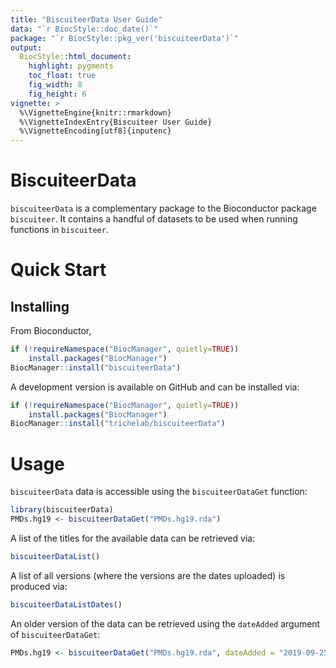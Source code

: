```yaml
---
title: "BiscuiteerData User Guide"
data: "`r BiocStyle::doc_date()`"
package: "`r BiocStyle::pkg_ver('biscuiteerData')`"
output:
  BiocStyle::html_document:
    highlight: pygments
    toc_float: true
    fig_width: 8
    fig_height: 6
vignette: >
  %\VignetteEngine{knitr::rmarkdown}
  %\VignetteIndexEntry{Biscuiteer User Guide}
  %\VignetteEncoding[utf8]{inputenc}
---
```


# BiscuiteerData

`biscuiteerData` is a complementary package to the Bioconductor package
`biscuiteer`. It contains a handful of datasets to be used when running
functions in `biscuiteer`.

# Quick Start

## Installing

From Bioconductor,
```r
if (!requireNamespace("BiocManager", quietly=TRUE))
    install.packages("BiocManager")
BiocManager::install("biscuiteerData")
```

A development version is available on GitHub and can be installed via:
```r
if (!requireNamespace("BiocManager", quietly=TRUE))
    install.packages("BiocManager")
BiocManager::install("trichelab/biscuiteerData")
```

# Usage

`biscuiteerData` data is accessible using the `biscuiteerDataGet` function:
```r
library(biscuiteerData)
PMDs.hg19 <- biscuiteerDataGet("PMDs.hg19.rda")
```

A list of the titles for the available data can be retrieved via:
```r
biscuiteerDataList()
```

A list of all versions (where the versions are the dates uploaded) is produced
via:
```r
biscuiteerDataListDates()
```

An older version of the data can be retrieved using the `dateAdded` argument of
`biscuiteerDataGet`:
```r
PMDs.hg19 <- biscuiteerDataGet("PMDs.hg19.rda", dateAdded = "2019-09-25")
```
